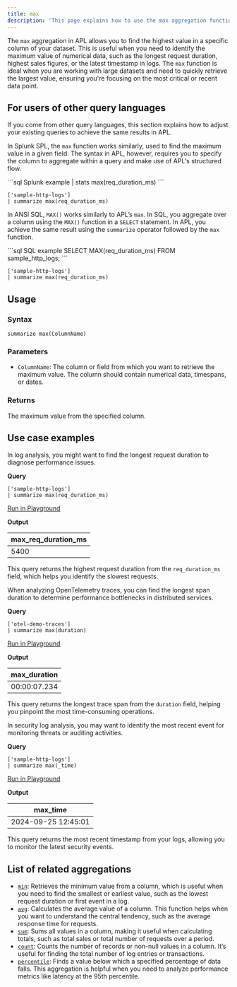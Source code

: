 ```yaml
---
title: max
description: 'This page explains how to use the max aggregation function in APL.'
---
```


The `max` aggregation in APL allows you to find the highest value in a specific column of your dataset. This is useful when you need to identify the maximum value of numerical data, such as the longest request duration, highest sales figures, or the latest timestamp in logs. The `max` function is ideal when you are working with large datasets and need to quickly retrieve the largest value, ensuring you're focusing on the most critical or recent data point.

## For users of other query languages

If you come from other query languages, this section explains how to adjust your existing queries to achieve the same results in APL.

<AccordionGroup>
<Accordion title="Splunk SPL users">

In Splunk SPL, the `max` function works similarly, used to find the maximum value in a given field. The syntax in APL, however, requires you to specify the column to aggregate within a query and make use of APL's structured flow.

<CodeGroup>
```sql Splunk example
| stats max(req_duration_ms)
```

```kusto APL equivalent
['sample-http-logs'] 
| summarize max(req_duration_ms)
```
</CodeGroup>

</Accordion>
<Accordion title="ANSI SQL users">

In ANSI SQL, `MAX()` works similarly to APL’s `max`. In SQL, you aggregate over a column using the `MAX()` function in a `SELECT` statement. In APL, you achieve the same result using the `summarize` operator followed by the `max` function.

<CodeGroup>
```sql SQL example
SELECT MAX(req_duration_ms) FROM sample_http_logs;
```

```kusto APL equivalent
['sample-http-logs'] 
| summarize max(req_duration_ms)
```
</CodeGroup>

</Accordion>
</AccordionGroup>

## Usage

### Syntax

```kusto
summarize max(ColumnName)
```

### Parameters

- `ColumnName`: The column or field from which you want to retrieve the maximum value. The column should contain numerical data, timespans, or dates.

### Returns

The maximum value from the specified column.

## Use case examples

<Tabs>
<Tab title="Log analysis">

In log analysis, you might want to find the longest request duration to diagnose performance issues.

**Query**

```kusto
['sample-http-logs']
| summarize max(req_duration_ms)
```

[Run in Playground](https://play.axiom.co/axiom-play-qf1k/explorer?initForm=%7B%22apl%22%3A%22%5B'sample-http-logs'%5D%20%7C%20summarize%20max(req_duration_ms)%22%7D)

**Output**

| max_req_duration_ms |
|---------------------|
| 5400                |

This query returns the highest request duration from the `req_duration_ms` field, which helps you identify the slowest requests.

</Tab>
<Tab title="OpenTelemetry traces">

When analyzing OpenTelemetry traces, you can find the longest span duration to determine performance bottlenecks in distributed services.

**Query**

```kusto
['otel-demo-traces']
| summarize max(duration)
```

[Run in Playground](https://play.axiom.co/axiom-play-qf1k/explorer?initForm=%7B%22apl%22%3A%22%5B'otel-demo-traces'%5D%20%7C%20summarize%20max(duration)%22%7D)

**Output**

| max_duration        |
|---------------------|
| 00:00:07.234        |

This query returns the longest trace span from the `duration` field, helping you pinpoint the most time-consuming operations.

</Tab>
<Tab title="Security logs">

In security log analysis, you may want to identify the most recent event for monitoring threats or auditing activities.

**Query**

```kusto
['sample-http-logs']
| summarize max(_time)
```

[Run in Playground](https://play.axiom.co/axiom-play-qf1k/explorer?initForm=%7B%22apl%22%3A%22%5B'sample-http-logs'%5D%20%7C%20summarize%20max(_time)%22%7D)

**Output**

| max_time            |
|---------------------|
| 2024-09-25 12:45:01 |

This query returns the most recent timestamp from your logs, allowing you to monitor the latest security events.

</Tab>
</Tabs>

## List of related aggregations

- [`min`](/apl/aggregation-function/min): Retrieves the minimum value from a column, which is useful when you need to find the smallest or earliest value, such as the lowest request duration or first event in a log.
- [`avg`](/apl/aggregation-function/avg): Calculates the average value of a column. This function helps when you want to understand the central tendency, such as the average response time for requests.
- [`sum`](/apl/aggregation-function/sum): Sums all values in a column, making it useful when calculating totals, such as total sales or total number of requests over a period.
- [`count`](/apl/aggregation-function/count): Counts the number of records or non-null values in a column. It’s useful for finding the total number of log entries or transactions.
- [`percentile`](/apl/aggregation-function/percentile): Finds a value below which a specified percentage of data falls. This aggregation is helpful when you need to analyze performance metrics like latency at the 95th percentile.